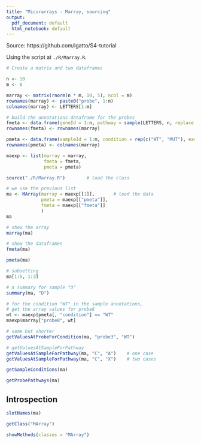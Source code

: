 ```yaml
---
title: "Micorarrays - Marray, sourcing"
output:
  pdf_document: default
  html_notebook: default
---
```


Source: https://github.com/lgatto/S4-tutorial

Using the script at `./R/Marray.R`.


```r
# Create a matrix and two dataframes

n <- 10
m <- 6

marray <- matrix(rnorm(n * m, 10, 5), ncol = m)
rownames(marray) <- paste0("probe", 1:n)
colnames(marray) <- LETTERS[1:m]

# build the annotations dataframe for the probes
fmeta <- data.frame(geneId = 1:n, pathway = sample(LETTERS, n, replace = TRUE))
rownames(fmeta) <- rownames(marray)

pmeta <- data.frame(sampleId = 1:m, condition = rep(c("WT", "MUT"), each = 3))
rownames(pmeta) <- colnames(marray)

maexp <- list(marray = marray, 
              fmeta = fmeta, 
              pmeta = pmeta)

```


```r
source("./R/Marray.R")        # load the class

# we use the previous list
ma <- MArray(marray = maexp[[1]],       # load the data
             pmeta = maexp[["pmeta"]],
             fmeta = maexp[["fmeta"]]
             )
ma
```


```r
# show the array
marray(ma)
```

```r
# show the dataframes
fmeta(ma)
```

```r
pmeta(ma)
```





```r
# subsetting
ma[1:5, 1:3]
```


```r
# a summary for sample "D"
summary(ma, "D")
```


```r
# for the condition "WT" in the sample annotations, 
# get the array values for probe8
wt <- maexp$pmeta[, "condition"] == "WT"
maexp$marray["probe8", wt]
```

```r
# same but shorter
getValuesAtProbeForCondition(ma, "probe3", "WT")
```

```r
# getValuesAtSampleForPathway
getValuesAtSampleForPathway(ma, "C", "A")    # one case
getValuesAtSampleForPathway(ma, "C", "X")    # two cases
```

```r
getSampleConditions(ma)
```

```r
getProbePathways(ma)
```

## Introspection

```r
slotNames(ma)
```

```r
getClass("MArray")
```

```r
showMethods(classes = "MArray")
```